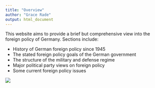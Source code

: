 ```yaml
---
title: "Overview"
author: "Grace Rade"
output: html_document
---
```

This website aims to provide a brief but comprehensive view into the foreign policy of Germany. Sections include:

* History of German foreign policy since 1945
* The stated foreign policy goals of the German government
* The structure of the military and defense regime 
* Major political party views on foreign policy
* Some current foreign policy issues

![](https://media.giphy.com/media/VN7qpUiqxl6UHGD1RB/giphy.gif)

